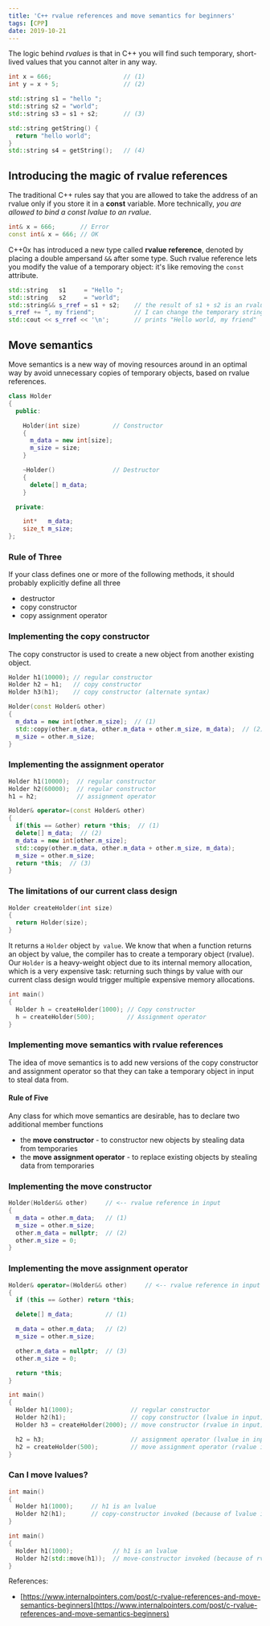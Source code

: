 ```yaml
---
title: 'C++ rvalue references and move semantics for beginners'
tags: [CPP]
date: 2019-10-21
---
```


The logic behind _rvalues_ is that in C++ you will find such temporary, short-lived values
that you cannot alter in any way.

```cpp
int x = 666;                    // (1)
int y = x + 5;                  // (2)

std::string s1 = "hello ";
std::string s2 = "world";
std::string s3 = s1 + s2;       // (3)

std::string getString() {
  return "hello world";
}
std::string s4 = getString();   // (4)
```

## Introducing the magic of rvalue references

The traditional C++ rules say that you are allowed to take the address of an rvalue only
if you store it in a **const** variable. More technically, _you are allowed to bind a
const lvalue to an rvalue_.

```cpp
int& x = 666;       // Error
const int& x = 666; // OK
```

C++0x has introduced a new type called **rvalue reference**, denoted by placing a double
ampersand `&&` after some type. Such rvalue reference lets you modify the value of a
temporary object: it's like removing the `const` attribute.

```cpp
std::string   s1     = "Hello ";
std::string   s2     = "world";
std::string&& s_rref = s1 + s2;    // the result of s1 + s2 is an rvalue
s_rref += ", my friend";           // I can change the temporary string!
std::cout << s_rref << '\n';       // prints "Hello world, my friend"
```

## Move semantics

Move semantics is a new way of moving resources around in an optimal way by avoid
unnecessary copies of temporary objects, based on rvalue references.

```cpp
class Holder
{
  public:

    Holder(int size)         // Constructor
    {
      m_data = new int[size];
      m_size = size;
    }

    ~Holder()                // Destructor
    {
      delete[] m_data;
    }

  private:

    int*   m_data;
    size_t m_size;
};
```

### Rule of Three

If your class defines one or more of the following methods, it should probably explicitly
define all three

- destructor
- copy constructor
- copy assignment operator

### Implementing the copy constructor

The copy constructor is used to create a new object from another existing object.

```cpp
Holder h1(10000); // regular constructor
Holder h2 = h1;   // copy constructor
Holder h3(h1);    // copy constructor (alternate syntax)
```

```cpp
Holder(const Holder& other)
{
  m_data = new int[other.m_size];  // (1)
  std::copy(other.m_data, other.m_data + other.m_size, m_data);  // (2)
  m_size = other.m_size;
}
```

### Implementing the assignment operator

```cpp
Holder h1(10000);  // regular constructor
Holder h2(60000);  // regular constructor
h1 = h2;           // assignment operator
```

```cpp
Holder& operator=(const Holder& other)
{
  if(this == &other) return *this;  // (1)
  delete[] m_data;  // (2)
  m_data = new int[other.m_size];
  std::copy(other.m_data, other.m_data + other.m_size, m_data);
  m_size = other.m_size;
  return *this;  // (3)
}
```

### The limitations of our current class design

```cpp
Holder createHolder(int size)
{
  return Holder(size);
}
```

It returns a `Holder` object `by value`. We know that when a function returns an object by
value, the compiler has to create a temporary object (rvalue). Our `Holder` is a
heavy-weight object due to its internal memory allocation, which is a very expensive task:
returning such things by value with our current class design would trigger multiple
expensive memory allocations.

```cpp
int main()
{
  Holder h = createHolder(1000); // Copy constructor
  h = createHolder(500);         // Assignment operator
}
```

### Implementing move semantics with rvalue references

The idea of move semantics is to add new versions of the copy constructor and assignment
operator so that they can take a temporary object in input to steal data from.

#### Rule of Five

Any class for which move semantics are desirable, has to declare two additional member
functions

- the **move constructor** - to constructor new objects by stealing data from temporaries
- the **move assignment operator** - to replace existing objects by stealing data from
  temporaries

### Implementing the move constructor

```cpp
Holder(Holder&& other)     // <-- rvalue reference in input
{
  m_data = other.m_data;   // (1)
  m_size = other.m_size;
  other.m_data = nullptr;  // (2)
  other.m_size = 0;
}
```

### Implementing the move assignment operator

```cpp
Holder& operator=(Holder&& other)     // <-- rvalue reference in input
{
  if (this == &other) return *this;

  delete[] m_data;         // (1)

  m_data = other.m_data;   // (2)
  m_size = other.m_size;

  other.m_data = nullptr;  // (3)
  other.m_size = 0;

  return *this;
}
```

```cpp
int main()
{
  Holder h1(1000);                // regular constructor
  Holder h2(h1);                  // copy constructor (lvalue in input)
  Holder h3 = createHolder(2000); // move constructor (rvalue in input) (1)

  h2 = h3;                        // assignment operator (lvalue in input)
  h2 = createHolder(500);         // move assignment operator (rvalue in input)
}
```

### Can I move lvalues?

```cpp
int main()
{
  Holder h1(1000);     // h1 is an lvalue
  Holder h2(h1);       // copy-constructor invoked (because of lvalue in input)
}
```

```cpp
int main()
{
  Holder h1(1000);           // h1 is an lvalue
  Holder h2(std::move(h1));  // move-constructor invoked (because of rvalue in input)
}
```

References:

- [https://www.internalpointers.com/post/c-rvalue-references-and-move-semantics-beginners](https://www.internalpointers.com/post/c-rvalue-references-and-move-semantics-beginners)

